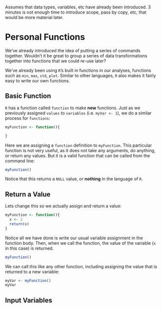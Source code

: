 Assumes that data types, variables, etc have already been introduced. 3 minutes is not enough time to introduce scope, pass by copy, etc, that would be more material later.

# Personal Functions

We've already introduced the idea of putting a series of commands together. Wouldn't it be great to group a series of data transformations together into functions that we could re-use later?

We've already been using `R`'s built in functions in our analyses, functions such as `min`, `max`, `std`, `plot`. Similar to other languages, `R` also makes it fairly easy to write our own functions.

## Basic Function

`R` has a function called `function` to make **new** functions. Just as we previously assigned `values` to `variables` (i.e. `myVar <- 1`), we do a similar process for `functions`:

```r
myFunction <- function(){

}
```

Here we are assigning a `function` definition to `myFunction`. This particular function is not very useful, as it does not take any arguments, do anything, or return any values. But it is a valid function that can be called from the command line:

```r
myFunction()
```

Notice that this returns a `NULL` value, or **nothing** in the language of `R`.

## Return a Value

Lets change this so we actually assign and return a value:

```r
myFunction <- function(){
  x <- 2
  return(x)
}

```

Notice all we have done is write our usual variable assignment in the function body. Then, when we call the function, the value of the variable (`x` in this case) is returned.

```r
myFunction()
```

We can call this like any other function, including assigning the value that is returned to a new variable:

```r
myVar <- myFunction()
myVar
```

## Input Variables